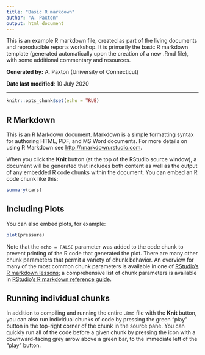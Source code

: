 ```yaml
---
title: "Basic R markdown"
author: "A. Paxton"
output: html_document
---
```


This is an example R markdown file, created as part of the living documents and
reproducible reports workshop. It is primarily the basic R markdown template
(generated automatically upon the creation of a new .Rmd file), with some 
additional commentary and resources. 

**Generated by:** A. Paxton (University of Connecticut)

**Date last modified**: 10 July 2020

***

```r
knitr::opts_chunk$set(echo = TRUE)
```

## R Markdown

This is an R Markdown document. Markdown is a simple formatting syntax for
authoring HTML, PDF, and MS Word documents. For more details on using R Markdown
see <http://rmarkdown.rstudio.com>.

When you click the **Knit** button (at the top of the RStudio source window), a
document will be generated that includes both content as well as the output of
any embedded R code chunks within the document. You can embed an R code chunk
like this:

```r
summary(cars)
```

## Including Plots

You can also embed plots, for example:

```r
plot(pressure)
```

Note that the `echo = FALSE` parameter was added to the code chunk to prevent
printing of the R code that generated the plot. There are many other chunk
parameters that permit a variety of chunk behavior. An overview for many of the
most common chunk parameters is available in one of 
[RStudio's R markdown lessons](https://rmarkdown.rstudio.com/lesson-3.html); a
comprehensive list of chunk parameters is available in 
[RStudio's R markdown reference guide](https://rstudio.com/wp-content/uploads/2015/03/rmarkdown-reference.pdf).

## Running individual chunks

In addition to compiling and running the entire `.Rmd` file with the **Knit**
button, you can also run individual chunks of code by pressing the green "play"
button in the top-right corner of the chunk in the source pane. You can quickly
run all of the code before a given chunk by pressing the icon with a downward-facing
grey arrow above a green bar, to the immediate left of the "play" button.